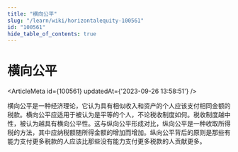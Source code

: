 ```yaml
---
title: "横向公平"
slug: "/learn/wiki/horizontalequity-100561"
id: "100561"
hide_table_of_contents: true
---
```



# 横向公平

<ArticleMeta id={100561} updatedAt={'2023-09-26 13:58:51'} />
<div className='border-solid border-b border-t-0 my-4 border-[var(--ifm-color-gray-300)]' />

横向公平是一种经济理论，它认为具有相似收入和资产的个人应该支付相同金额的税款。横向公平应适用于被认为是平等的个人，不论税收制度如何。税收制度越中性，被认为越具有横向公平性。这与纵向公平形成对比，纵向公平是一种收取所得税的方法，其中应纳税额随所得金额的增加而增加。纵向公平背后的原则是那些有能力支付更多税款的人应该比那些没有能力支付更多税款的人贡献更多。
